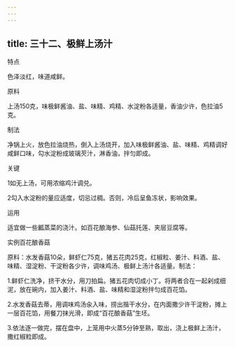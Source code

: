 ```yaml
---
---
---
```

title: 三十二、极鲜上汤汁
---






特点

色泽淡红，味道咸鲜。

原料

上汤150克，味极鲜酱油、盐、味精、鸡精、水淀粉各适量，香油少许，色拉油5克。

制法

净锅上火，放色拉油烧热，倒入上汤烧开，加入味极鲜酱油、盐、味精、鸡精调好咸鲜口味，勾水淀粉成玻璃芡汁，淋香油，拌匀即成。

关键

1如无上汤，可用浓缩鸡汁调兑。

2勾入水淀粉的量应适度，切忌过稠。否则，冷后呈鱼冻状，影响效果。

运用

适宜做一些瓤蒸菜的浇汁。如百花酿海参、仙菇托莲、夹层豆腐等。



实例百花酿香菇

原料：水发香菇10朵，鲜虾仁75克，猪五花肉25克，红椒粒、姜汁、料酒、盐、味精、湿淀粉、干淀粉各少许，调味鸡汤、极鲜上汤汁各适量。制法：

1.鲜虾仁洗净，挤干水分，用刀拍扁。猪五花肉切成小丁。将两者合在一起剁成细泥，放在碗内，加入姜汁、料酒、盐、味精和湿淀粉拌匀成百花馅。

2.水发香菇去蒂，用调味鸡汤汆入味，捞出揩干水分，在内面撒少许干淀粉，摊上一层百花馅，用餐刀抹光滑，即成“百花酿香菇”生坯。

3.依法逐一做完，摆在盘中，上笼用中火蒸5分钟至熟，取出，浇上极鲜上汤汁，撒红椒粒即成。